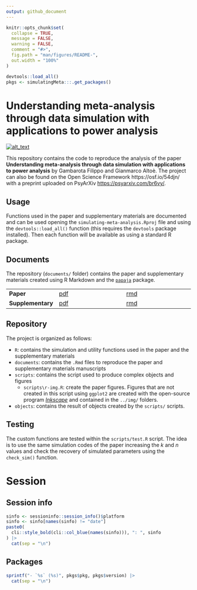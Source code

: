 ```yaml
---
output: github_document
---
```


<!-- README.md is generated from README.Rmd. Please edit that file -->

```r
knitr::opts_chunk$set(
  collapse = TRUE,
  message = FALSE,
  warning = FALSE,
  comment = "#>",
  fig.path = "man/figures/README-",
  out.width = "100%"
)

devtools::load_all()
pkgs <- simulatingMeta:::.get_packages()
```

# Understanding meta-analysis through data simulation with applications to power analysis

<!-- badges: start -->
[<img alt="alt_text" src="https://img.shields.io/badge/OSF-https%3A%2F%2Fosf.io%2F54djn%2F-blue" />](https://osf.io/54djn/)
<!-- badges: end -->

This repository contains the code to reproduce the analysis of the paper **Understanding meta-analysis through data simulation with applications to power analysis** by Gambarota Filippo and Gianmarco Altoè. The project can also be found on the Open Science Framework https://osf.io/54djn/ with a preprint uploaded on PsyArXiv [https://psyarxiv.com/br6vy/](https://psyarxiv.com/br6vy/).
  
## Usage

Functions used in the paper and supplementary materials are documented and can be used opening the `simulating-meta-analysis.Rproj` file and using the `devtools::load_all()` function (this requires the `devtools` package installed). Then each function will be available as using a standard R package.

## Documents

The repository (`documents/` folder) contains the paper and supplementary materials created using R Markdown and the [`papaja`](https://cran.r-project.org/web/packages/papaja/index.html) package.

|               |                                                  |                                                  |
|---------------|--------------------------------------------------|--------------------------------------------------|
| **Paper**         | [pdf](documents/paper/paper.pdf)                 | [rmd](documents/paper/paper.Rmd)                 |
| **Supplementary** | [pdf](documents/supplementary/supplementary.pdf) | [rmd](documents/supplementary/supplementary.Rmd) |


## Repository

The project is organized as follows:

- `R`: contains the simulation and utility functions used in the paper and the supplementary materials
- `documents`: contains the `.Rmd` files to reproduce the paper and supplementary materials manuscripts
- `scripts`: contains the script used to produce complex objects and figures
  - `scripts\r-img.R`: create the paper figures. Figures that are not created in this script using `ggplot2` are created with the open-source program [*Inkscape*](https://inkscape.org/) and contained in the `../img/` folders.
- `objects`: contains the result of objects created by the `scripts/` scripts.

## Testing

The custom functions are tested within the `scripts/test.R` script. The idea is to use the same simulation codes of the paper increasing the $k$ and $n$ values and check the recovery of simulated parameters using the `check_sim()` function.

# Session

## Session info

```r
sinfo <- sessioninfo::session_info()$platform
sinfo <- sinfo[names(sinfo) != "date"]
paste0(
  cli::style_bold(cli::col_blue(names(sinfo))), ": ", sinfo
) |> 
  cat(sep = "\n")
```

## Packages

```r
sprintf("- `%s` (%s)", pkgs$pkg, pkgs$version) |> 
  cat(sep = "\n")
```